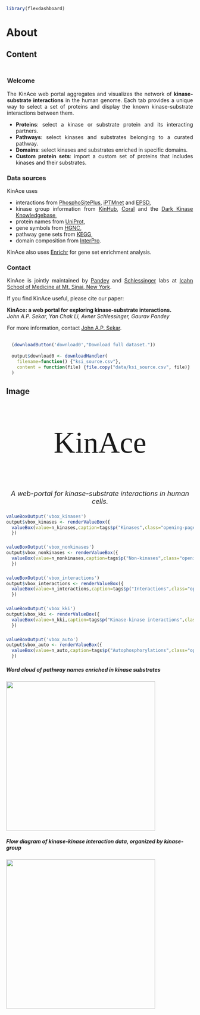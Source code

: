 ```r
library(flexdashboard)
```
# About 
## Content {data-width=50}
### {}
#### {.opening-page-text data-height=250}
<!--p style="font-family: 'Righteous', cursive; font-size: 80px; text-align: center;">KinAce</p-->
<div style="padding: 2px 2px 2px 2px; text-align: justify;">
<h3>Welcome</h3>
The KinAce web portal aggregates and visualizes the network of **kinase-substrate interactions** in the human genome. Each tab provides a unique way to select a set of proteins and display the known kinase-substrate interactions between them.
<ul>
<li>**Proteins**: select a kinase or substrate protein and its interacting partners.</li>

<li>**Pathways**: select kinases and substrates belonging to a curated pathway.</li>

<li>**Domains**: select kinases and substrates enriched in specific domains.</li>

<li>**Custom protein sets**: import a custom set of proteins that includes kinases and their substrates.</li>
</ul>
<h3> Data sources </h3>
KinAce uses
<ul> 
<li> interactions from [PhosphoSitePlus](https://www.phosphosite.org/), [iPTMnet](https://research.bioinformatics.udel.edu/iptmnet/) and [EPSD](https://epsd.biocuckoo.cn/), </li>
<li> kinase group information from [KinHub](http://kinhub.org/), [Coral](http://phanstiel-lab.med.unc.edu/CORAL/) and the [Dark Kinase Knowledgebase](https://darkkinome.org/), </li>
<li> protein names from [UniProt](https://www.uniprot.org/uniprotkb?query=human&facets=reviewed%3Atrue%2Cmodel_organism%3A9606), </li>
<li> gene symbols from [HGNC](https://www.genenames.org/), </li>
<li> pathway gene sets from [KEGG](https://www.genome.jp/kegg/pathway.html), </li>
<li> domain composition from [InterPro](https://www.ebi.ac.uk/interpro/). </li>
</ul> 
KinAce also uses [Enrichr](https://maayanlab.cloud/Enrichr/) for gene set enrichment analysis. 

<h3>Contact</h3>
KinAce is jointly maintained by [Pandey](https://gpandeylab.org/) and [Schlessinger](http://www.schlessingerlab.org/) labs at [Icahn School of Medicine at Mt. Sinai, New York](https://icahn.mssm.edu/). 

If you find KinAce useful, please cite our paper:

<b> KinAce: a web portal for exploring kinase-substrate interactions. </b>
<br>
<i> John A.P. Sekar, Yan Chak Li, Avner Schlessinger, Gaurav Pandey </i>

For more information, contact [John A.P. Sekar](mailto:john.sekar@mssm.edu).

</div>

```r
  (downloadButton('download0',"Download full dataset."))
  
  output$download0 <- downloadHandler(
    filename=function() {"ksi_source.csv"},
    content = function(file) {file.copy("data/ksi_source.csv", file)}
  )
```

## Image {data-width=20}
### {}
<p style="font-family: 'Righteous', cursive; font-size: 80px; text-align: center;">KinAce</p>
<p style="font-size: 18px; text-align: center;"><i>A web-portal for kinase-substrate interactions in human cells.</i></p>
### {}

```r
valueBoxOutput('vbox_kinases')
output$vbox_kinases <- renderValueBox({
  valueBox(value=n_kinases,caption=tags$p("Kinases",class="opening-page-text"),icon="fa-solid fa-k")
  })
```
### {}
```r
valueBoxOutput('vbox_nonkinases')
output$vbox_nonkinases <- renderValueBox({
  valueBox(value=n_nonkinases,caption=tags$p("Non-kinases",class="opening-page-text"),icon="fa-solid fa-s")
  })
```
### {}
```r
valueBoxOutput('vbox_interactions')
output$vbox_interactions <- renderValueBox({
  valueBox(value=n_interactions,caption=tags$p("Interactions",class="opening-page-text"),icon="fa-solid fa-i")
  })
```
### {}
```r
valueBoxOutput('vbox_kki')
output$vbox_kki <- renderValueBox({
  valueBox(value=n_kki,caption=tags$p("Kinase-kinase interactions",class="opening-page-text"),icon="fa-solid fa-kip-sign")
  })
```
### {}
```r
valueBoxOutput('vbox_auto')
output$vbox_auto <- renderValueBox({
  valueBox(value=n_auto,caption=tags$p("Autophosphorylations",class="opening-page-text"),icon="fa-solid fa-a")
  })
```

##### Word cloud of pathway names enriched in kinase substrates
![](img/wordcloud.png){width="400px"}

##### Flow diagram of kinase-kinase interaction data, organized by kinase-group
![](img/sankey.png){width="400px"}



